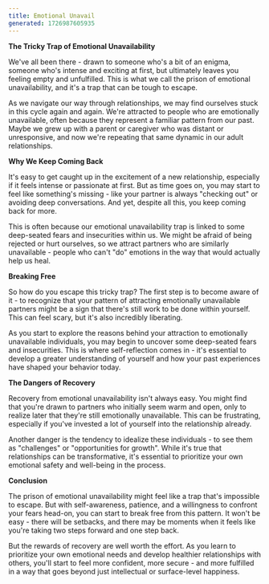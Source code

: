 ```yaml
---
title: Emotional Unavail
generated: 1726987605935
---
```


**The Tricky Trap of Emotional Unavailability**

We've all been there - drawn to someone who's a bit of an enigma, someone who's intense and exciting at first, but ultimately leaves you feeling empty and unfulfilled. This is what we call the prison of emotional unavailability, and it's a trap that can be tough to escape.

As we navigate our way through relationships, we may find ourselves stuck in this cycle again and again. We're attracted to people who are emotionally unavailable, often because they represent a familiar pattern from our past. Maybe we grew up with a parent or caregiver who was distant or unresponsive, and now we're repeating that same dynamic in our adult relationships.

**Why We Keep Coming Back**

It's easy to get caught up in the excitement of a new relationship, especially if it feels intense or passionate at first. But as time goes on, you may start to feel like something's missing - like your partner is always "checking out" or avoiding deep conversations. And yet, despite all this, you keep coming back for more.

This is often because our emotional unavailability trap is linked to some deep-seated fears and insecurities within us. We might be afraid of being rejected or hurt ourselves, so we attract partners who are similarly unavailable - people who can't "do" emotions in the way that would actually help us heal.

**Breaking Free**

So how do you escape this tricky trap? The first step is to become aware of it - to recognize that your pattern of attracting emotionally unavailable partners might be a sign that there's still work to be done within yourself. This can feel scary, but it's also incredibly liberating.

As you start to explore the reasons behind your attraction to emotionally unavailable individuals, you may begin to uncover some deep-seated fears and insecurities. This is where self-reflection comes in - it's essential to develop a greater understanding of yourself and how your past experiences have shaped your behavior today.

**The Dangers of Recovery**

Recovery from emotional unavailability isn't always easy. You might find that you're drawn to partners who initially seem warm and open, only to realize later that they're still emotionally unavailable. This can be frustrating, especially if you've invested a lot of yourself into the relationship already.

Another danger is the tendency to idealize these individuals - to see them as "challenges" or "opportunities for growth". While it's true that relationships can be transformative, it's essential to prioritize your own emotional safety and well-being in the process.

**Conclusion**

The prison of emotional unavailability might feel like a trap that's impossible to escape. But with self-awareness, patience, and a willingness to confront your fears head-on, you can start to break free from this pattern. It won't be easy - there will be setbacks, and there may be moments when it feels like you're taking two steps forward and one step back.

But the rewards of recovery are well worth the effort. As you learn to prioritize your own emotional needs and develop healthier relationships with others, you'll start to feel more confident, more secure - and more fulfilled in a way that goes beyond just intellectual or surface-level happiness.
